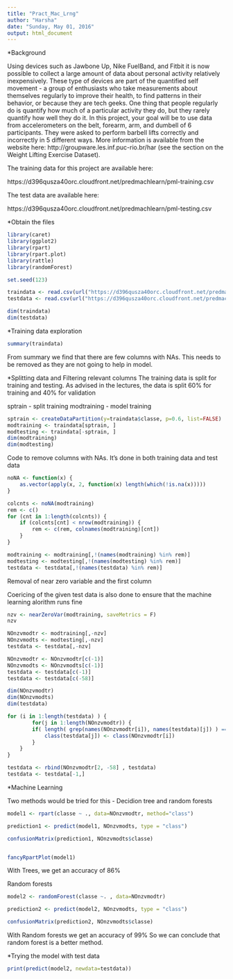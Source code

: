 ```yaml
---
title: "Pract_Mac_Lrng"
author: "Harsha"
date: "Sunday, May 01, 2016"
output: html_document
---
```

*Background

Using devices such as Jawbone Up, Nike FuelBand, and Fitbit it is now possible to collect a large amount of data about personal activity relatively inexpensively. These type of devices are part of the quantified self movement - a group of enthusiasts who take measurements about themselves regularly to improve their health, to find patterns in their behavior, or because they are tech geeks. One thing that people regularly do is quantify how much of a particular activity they do, but they rarely quantify how well they do it. In this project, your goal will be to use data from accelerometers on the belt, forearm, arm, and dumbell of 6 participants. They were asked to perform barbell lifts correctly and incorrectly in 5 different ways. More information is available from the website here: http://groupware.les.inf.puc-rio.br/har (see the section on the Weight Lifting Exercise Dataset).

The training data for this project are available here:

https://d396qusza40orc.cloudfront.net/predmachlearn/pml-training.csv

The test data are available here:

https://d396qusza40orc.cloudfront.net/predmachlearn/pml-testing.csv

*Obtain the files


```r
library(caret)
library(ggplot2)
library(rpart)
library(rpart.plot)
library(rattle)
library(randomForest)

set.seed(123)

traindata <- read.csv(url("https://d396qusza40orc.cloudfront.net/predmachlearn/pml-training.csv"), head = T)
testdata <- read.csv(url("https://d396qusza40orc.cloudfront.net/predmachlearn/pml-testing.csv"), head = T)

dim(traindata)
dim(testdata)

```

*Training data exploration
```r
summary(traindata)
```
From summary we find that there are few columns with NAs. This needs to be removed as they are not going to help in model.

*Splitting data and Filtering relevant columns
The training data is split for training and testing. As advised in the lectures, the data is split 60% for training and 40% for validation

sptrain - split training
modtraining - model training

```r
sptrain <- createDataPartition(y=traindata$classe, p=0.6, list=FALSE)
modtraining <- traindata[sptrain, ]
modtesting <- traindata[-sptrain, ]
dim(modtraining)
dim(modtesting)

```

Code to remove columns with NAs. It's done in both training data and test data

```r
noNA <- function(x) {
    as.vector(apply(x, 2, function(x) length(which(!is.na(x)))))
}

colcnts <- noNA(modtraining)
rem <- c()
for (cnt in 1:length(colcnts)) {
    if (colcnts[cnt] < nrow(modtraining)) {
        rem <- c(rem, colnames(modtraining)[cnt])
    }
}

modtraining <- modtraining[,!(names(modtraining) %in% rem)]
modtesting <- modtesting[,!(names(modtesting) %in% rem)]
testdata <- testdata[,!(names(testdata) %in% rem)]


```

Removal of near zero variable and the first column

Coericing of the given test data is also done to ensure that the machine learning alorithm runs fine

```r
nzv <- nearZeroVar(modtraining, saveMetrics = F)
nzv

NOnzvmodtr <- modtraining[,-nzv]
NOnzvmodts <- modtesting[,-nzv]
testdata <- testdata[,-nzv]

NOnzvmodtr <- NOnzvmodtr[c(-1)]
NOnzvmodts <- NOnzvmodts[c(-1)]
testdata <- testdata[c(-1)]
testdata <- testdata[c(-58)]

dim(NOnzvmodtr)
dim(NOnzvmodts)
dim(testdata)

for (i in 1:length(testdata) ) {
        for(j in 1:length(NOnzvmodtr)) {
        if( length( grep(names(NOnzvmodtr[i]), names(testdata)[j]) ) ==1)  {
            class(testdata[j]) <- class(NOnzvmodtr[i])
        }      
    }      
}

testdata <- rbind(NOnzvmodtr[2, -58] , testdata) 
testdata <- testdata[-1,]

```

*Machine Learning

Two methods would be tried for this - Decidion tree and random forests


```r
model1 <- rpart(classe ~ ., data=NOnzvmodtr, method="class")

prediction1 <- predict(model1, NOnzvmodts, type = "class")

confusionMatrix(prediction1, NOnzvmodts$classe)


fancyRpartPlot(model1)
```
With Trees, we get an accuracy of 86%

Random forests
```r
model2 <- randomForest(classe ~. , data=NOnzvmodtr)

prediction2 <- predict(model2, NOnzvmodts, type = "class")

confusionMatrix(prediction2, NOnzvmodts$classe)


```
With Random forests we get an accuracy of 99% So we can conclude that random forest is a better method.

*Trying the model with test data

```r



print(predict(model2, newdata=testdata))





```
